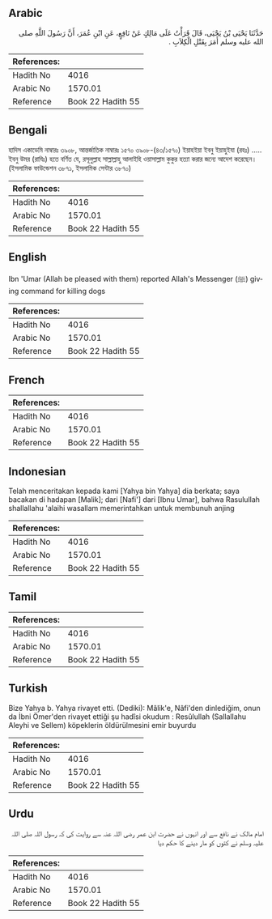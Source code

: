 ## Arabic


<div dir="rtl" lang="ar" style={{fontSize:'larger',backgroundColor:'#f8f9fa',padding:20}}>
حَدَّثَنَا يَحْيَى بْنُ يَحْيَى، قَالَ قَرَأْتُ عَلَى مَالِكٍ عَنْ نَافِعٍ، عَنِ ابْنِ عُمَرَ، أَنَّ رَسُولَ اللَّهِ صلى الله عليه وسلم أَمَرَ بِقَتْلِ الْكِلاَبِ ‏.‏
</div>
<div style={{backgroundColor:'#f8f9fa',padding:20, marginBottom: 10}}><table> <thead> <tr> <th>References:</th> <th></th> </tr> </thead> <tbody><tr><td>Hadith No</td><td>4016</td></tr><tr><td>Arabic No</td><td>1570.01</td></tr><tr><td>Reference</td><td>Book 22 Hadith 55</td></tr></tbody></table></div>

## Bengali


<div dir="ltr" lang="bn" style={{fontSize:'larger',backgroundColor:'#f8f9fa',padding:20}}>
হাদিস একাডেমি নাম্বারঃ ৩৯০৮, আন্তর্জাতিক নাম্বারঃ ১৫৭০ ৩৯০৮-(৪৩/১৫৭০) ইয়াহইয়া ইবনু ইয়াহুইযা (রহঃ) ..... ইবনু উমর (রাযিঃ) হতে বর্ণিত যে, রসূলুল্লাহ সাল্লাল্লাহু আলাইহি ওয়াসাল্লাম কুকুর হত্যা করার জন্যে আদেশ করেছেন। (ইসলামিক ফাউন্ডেশন ৩৮৭১, ইসলামিক সেন্টার ৩৮৭০)
</div>
<div style={{backgroundColor:'#f8f9fa',padding:20, marginBottom: 10}}><table> <thead> <tr> <th>References:</th> <th></th> </tr> </thead> <tbody><tr><td>Hadith No</td><td>4016</td></tr><tr><td>Arabic No</td><td>1570.01</td></tr><tr><td>Reference</td><td>Book 22 Hadith 55</td></tr></tbody></table></div>

## English


<div dir="ltr" lang="en" style={{fontSize:'larger',backgroundColor:'#f8f9fa',padding:20}}>
Ibn 'Umar (Allah be pleased with them) reported Allah's Messenger (ﷺ) giving command for killing dogs
</div>
<div style={{backgroundColor:'#f8f9fa',padding:20, marginBottom: 10}}><table> <thead> <tr> <th>References:</th> <th></th> </tr> </thead> <tbody><tr><td>Hadith No</td><td>4016</td></tr><tr><td>Arabic No</td><td>1570.01</td></tr><tr><td>Reference</td><td>Book 22 Hadith 55</td></tr></tbody></table></div>

## French


<div dir="ltr" lang="fr" style={{fontSize:'larger',backgroundColor:'#f8f9fa',padding:20}}>

</div>
<div style={{backgroundColor:'#f8f9fa',padding:20, marginBottom: 10}}><table> <thead> <tr> <th>References:</th> <th></th> </tr> </thead> <tbody><tr><td>Hadith No</td><td>4016</td></tr><tr><td>Arabic No</td><td>1570.01</td></tr><tr><td>Reference</td><td>Book 22 Hadith 55</td></tr></tbody></table></div>

## Indonesian


<div dir="ltr" lang="id" style={{fontSize:'larger',backgroundColor:'#f8f9fa',padding:20}}>
Telah menceritakan kepada kami [Yahya bin Yahya] dia berkata; saya bacakan di hadapan [Malik]; dari [Nafi'] dari [Ibnu Umar], bahwa Rasulullah shallallahu 'alaihi wasallam memerintahkan untuk membunuh anjing
</div>
<div style={{backgroundColor:'#f8f9fa',padding:20, marginBottom: 10}}><table> <thead> <tr> <th>References:</th> <th></th> </tr> </thead> <tbody><tr><td>Hadith No</td><td>4016</td></tr><tr><td>Arabic No</td><td>1570.01</td></tr><tr><td>Reference</td><td>Book 22 Hadith 55</td></tr></tbody></table></div>

## Tamil


<div dir="ltr" lang="ta" style={{fontSize:'larger',backgroundColor:'#f8f9fa',padding:20}}>

</div>
<div style={{backgroundColor:'#f8f9fa',padding:20, marginBottom: 10}}><table> <thead> <tr> <th>References:</th> <th></th> </tr> </thead> <tbody><tr><td>Hadith No</td><td>4016</td></tr><tr><td>Arabic No</td><td>1570.01</td></tr><tr><td>Reference</td><td>Book 22 Hadith 55</td></tr></tbody></table></div>

## Turkish


<div dir="ltr" lang="tr" style={{fontSize:'larger',backgroundColor:'#f8f9fa',padding:20}}>
Bize Yahya b. Yahya rivayet etti. (Dediki): Mâlik'e, Nâfi'den dinlediğim, onun da İbni Ömer'den rivayet ettiği şu hadîsi okudum : Resûlullah (Sallallahu Aleyhi ve Sellem) köpeklerin öldürülmesini emir buyurdu
</div>
<div style={{backgroundColor:'#f8f9fa',padding:20, marginBottom: 10}}><table> <thead> <tr> <th>References:</th> <th></th> </tr> </thead> <tbody><tr><td>Hadith No</td><td>4016</td></tr><tr><td>Arabic No</td><td>1570.01</td></tr><tr><td>Reference</td><td>Book 22 Hadith 55</td></tr></tbody></table></div>

## Urdu


<div dir="rtl" lang="ur" style={{fontSize:'larger',backgroundColor:'#f8f9fa',padding:20}}>
امام مالک نے نافع سے اور انہوں نے حضرت ابن عمر رضی اللہ عنہ سے روایت کی کہ رسول اللہ صلی اللہ علیہ وسلم نے کتوں کو مار دینے کا حکم دیا
</div>
<div style={{backgroundColor:'#f8f9fa',padding:20, marginBottom: 10}}><table> <thead> <tr> <th>References:</th> <th></th> </tr> </thead> <tbody><tr><td>Hadith No</td><td>4016</td></tr><tr><td>Arabic No</td><td>1570.01</td></tr><tr><td>Reference</td><td>Book 22 Hadith 55</td></tr></tbody></table></div>